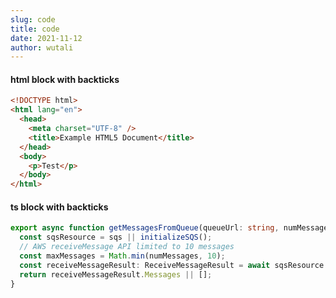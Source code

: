 ```yaml
---
slug: code
title: code
date: 2021-11-12
author: wutali
---
```

#### html block with backticks

```html
<!DOCTYPE html>
<html lang="en">
  <head>
    <meta charset="UTF-8" />
    <title>Example HTML5 Document</title>
  </head>
  <body>
    <p>Test</p>
  </body>
</html>
```

#### ts block with backticks

```typescript
export async function getMessagesFromQueue(queueUrl: string, numMessages: number, sqs?: SQS): Promise<Message[]> {
  const sqsResource = sqs || initializeSQS();
  // AWS receiveMessage API limited to 10 messages
  const maxMessages = Math.min(numMessages, 10);
  const receiveMessageResult: ReceiveMessageResult = await sqsResource.receiveMessage({ QueueUrl: queueUrl, MaxNumberOfMessages: maxMessages }).promise();
  return receiveMessageResult.Messages || [];
}
```